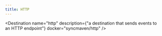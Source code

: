 ```yaml
---
title: HTTP
---
```



<Destination
  name="http"
  description={"a destination that sends events to an HTTP endpoint"}
  docker="syncmaven/http" />
